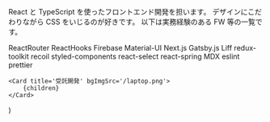 
React と TypeScript を使ったフロントエンド開発を担います。
デザインにこだわりながら CSS をいじるのが好きです。
以下は実務経験のある FW 等の一覧です。

ReactRouter
ReactHooks
Firebase
Material-UI
Next.js
Gatsby.js
Liff
redux-toolkit
recoil
styled-components
react-select
react-spring
MDX
eslint
prettier

	<Card title='受託開発' bgImgSrc='/laptop.png'>
		{children}
	</Card>
)
